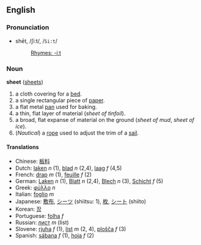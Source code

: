 ==English==
===Pronunciation===
*shēt, /ʃiːt/, /<tt>Si:t</tt>/
*:[[Rhymes:English:-iːt|Rhymes: -iːt]]

===Noun===
'''sheet''' ([[sheets]])

# a cloth covering for a [[bed]].
# a single rectangular piece of [[paper]].
# a flat metal [[pan]] used for baking.
# a thin, flat layer of material (''sheet of tinfoil'').
# a broad, flat expanse of material on the ground (''sheet of mud'', ''sheet of ice'').
# (''Nautical'') a [[rope]] used to adjust the trim of a [[sail]].

====Translations====
*Chinese: [[板料]]
*Dutch: [[laken]] ''n'' (1), [[blad]] ''n'' (2,4), [[laag]] ''f'' (4,5)
*French: [[drap]] ''m'' (1), [[feuille]] ''f'' (2)
*German: [[Laken]] ''n'' (1), [[Blatt]] ''n'' (2,4), [[Blech]] ''n'' (3), [[Schicht]] ''f'' (5)
*Greek: [[φύλλο]] ''n''
*Italian: [[foglio]] ''m''
*Japanese: [[敷布]], [[シーツ]] (shiitsu: 1), [[枚]], [[シート]] (shiito)
*Korean: [[장]]
*Portuguese: [[folha]] ''f''
*Russian: [[лист]] ''m'' (list)
*Slovene: [[rjuha]] ''f'' (1), [[list]] ''m'' (2, 4), [[plošča]] ''f'' (3)
*Spanish: [[sábana]] ''f'' (1), [[hoja]] ''f'' (2)